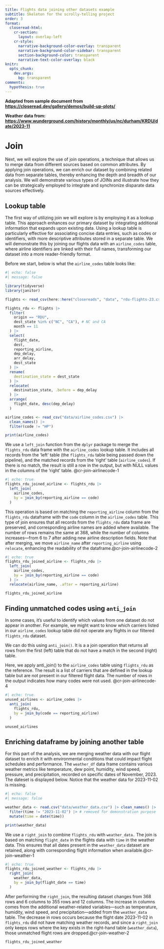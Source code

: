 ```yaml
---
title: Flights data joining other datasets example
subtitle: Skeleton for the scrolly-telling project
order: 3
format:
  closeread-html:
    cr-section:
      layout: overlay-left
    cr-style:
      narrative-background-color-overlay: transparent
      narrative-background-color-sidebar: transparent
      section-background-color: transparent
      narrative-text-color-overlay: black
knitr:
  opts_chunk: 
    dev.args:
      bg: transparent
comments:
  hypothesis: true
---
```


**Adapted from sample document from <https://closeread.dev/gallery/demos/build-up-plots/>**

**Weather data from: <https://www.wunderground.com/history/monthly/us/nc/durham/KRDU/date/2023-11>**


# Join
Next, we will explore the use of join operations, a technique that allows us to merge data from different sources based on common attributes. By applying join operations, we can enrich our dataset by combining related data from separate tables, thereby enhancing the depth and breadth of our analysis. We will demonstrate various types of JOINs and illustrate how they can be strategically employed to integrate and synchronize disparate data sources effectively.

## Lookup table
The first way of utilizing join we will explore is by employing it as a lookup table. This approach enhances our primary dataset by integrating additional information that expands upon existing data. Using a lookup table is particularly effective for associating concise data entries, such as codes or identifiers, with more descriptive attributes stored in a separate table. We will demonstrate this by joining our flights data with an `airline_codes` table, where airline identifiers are linked with their full names, transforming our dataset into a more reader-friendly format.

Before we start, below is what the `airline_codes` table looks like:

```r
#| echo: false
#| message: false

library(tidyverse)
library(janitor)

flights <- read_csv(here::here("closereads", "data", "rdu-flights-23.csv"))

flights_rdu <- flights |>
  filter(
    origin == "RDU",
    dest_state %in% c("NC", "CA"), # NC and CA
    month == 11
  ) |>
  select(
    flight_date,
    dest,
    reporting_airline,
    dep_delay,
    arr_delay,
    dest_state
  ) |>
  rename(
    destination_state = dest_state
  ) |>
  relocate(
    destination_state, .before = dep_delay
  ) |>
  arrange(
    flight_date, desc(dep_delay)
  )

airline_codes <- read_csv("data/airline_codes.csv") |> 
  clean_names() |>
  filter(code != "HP")

```

```r
print(airline_codes)
```

::::{.cr-section}

We use a `left_join` function from the `dplyr` package to merge the `flights_rdu` data frame with the `airline_codes` lookup table. It includes all records from the 'left' table (the `flights_rdu` table being passed down the pipeline), and the matched records from the 'right' table (`airline_codes`). If there is no match, the result is still a row in the output, but with NULL values in the columns of the 'right' table. [@cr-join-airlinecode-1]{highlight="2-3, 5"}

:::{#cr-join-airlinecode-1}
```r
#| echo: true
flights_rdu_joined_airline <- flights_rdu |>
  left_join(
    airline_codes, 
    by = join_by(reporting_airline == code)
  )
```
:::

This operation is based on matching the `reporting_airline` column from the `flights_rdu` dataframe with the `code` column in the `airline_codes` table. This type of join ensures that all records from the `flights_rdu` data frame are preserved, and corresponding airline names are added where available. The number of rows remains the same at 368, while the number of columns increases—from 6 to 7 after adding new airline description fields. Note that after merging, we move `airline_name` after `reporting_airline` using `relocate`, enhancing the readability of the dataframe.[@cr-join-airlinecode-2]{highlight="4"}

:::{#cr-join-airlinecode-2}
```r
#| echo: true
flights_rdu_joined_airline <- flights_rdu |>
  left_join(
    airline_codes, 
    by = join_by(reporting_airline == code)
  ) |>
  relocate(airline_name, .after = reporting_airline)

flights_rdu_joined_airline
```
:::
::::

## Finding unmatched codes using `anti_join`

In some cases, it’s useful to identify which values from one dataset do not appear in another. For example, we might want to know which carriers listed in our `airline_codes` lookup table did not operate any flights in our filtered `flights_rdu` dataset.

We can do this using `anti_join()`. It is a a join operation that returns all rows from the first (left) table that do not have a match in the second (right) table.

::::{.cr-section}
Here, we apply anti_join() to the `airline_codes` table using `flights_rdu` as the reference. The result is a list of carriers that are defined in the lookup table but are not present in our filtered flight data. The number of rows in the output indicates how many codes were not used. [@cr-join-airlinecode-4]{highlight="2-5"}

:::{#cr-join-airlinecode-4}
```r
#| echo: true
unused_airlines <- airline_codes |>
  anti_join(
    flights_rdu,
    by = join_by(code == reporting_airline)
  )

unused_airlines
```
:::

::::

## Enriching dataframe by joining another table
For this part of the analysis, we are merging weather data with our flight dataset to enrich it with environmental conditions that could impact flight schedules and performance. The `weather_df` data frame contains various weather metrics like temperature, dew point, humidity, wind speed, pressure, and precipitation, recorded on specific dates of November, 2023. The dateset is displayed below. Notice that the weather data for 2023-11-02 is missing.

```r
#| echo: false
#| message: false

weather_data <- read.csv("data/weather_data.csv") |> clean_names() |>
  filter(time != "2023-11-02") |> # removed for demonstration purpose
  mutate(time = date(time))
```

```r
print(weather_data)
```

::::{.cr-section}

We use a `right_join` to combine `flights_rdu` with `weather_data.` The join is based on matching `flight_date` in the flights data with `time` in the weather data. This ensures that all dates present in the `weather_data` dataset are retained, along with corresponding flight information when available.[@cr-join-weather-1]{highlight="2-5"}

:::{#cr-join-weather-1}
```r
#| echo: true
flights_rdu_joined_weather <- flights_rdu |>
  right_join(
    weather_data, 
    by = join_by(flight_date == time)
  ) 
```
:::

After performing the `right_join`, the resulting dataset changes from 368 rows and 6 columns to 355 rows and 12 columns. The increase in columns comes from the additional weather-related variables—such as temperature, humidity, wind speed, and precipitation—added from the `weather_data` table. The decrease in rows occurs because the flight date 2023-11-02 in `flights_rdu` did not have matching weather records, and since a `right_join` only keeps rows where the key exists in the right-hand table (`weather_data`), those unmatched flight rows are dropped.[@cr-join-weather-2]{highlight="1"}

:::{#cr-join-weather-2}
```r
flights_rdu_joined_weather
```
:::

::::